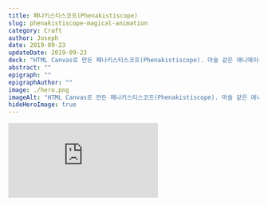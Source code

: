 ```yaml
---
title: 페나키스티스코프(Phenakistiscope)
slug: phenakistiscope-magical-animation
category: Craft
author: Joseph
date: 2019-09-23
updateDate: 2019-09-23
deck: "HTML Canvas로 만든 페나키스티스코프(Phenakistiscope). 마술 같은 애니메이션."
abstract: ""
epigraph: ""
epigraphAuthor: ""
image: ./hero.png
imageAlt: "HTML Canvas로 만든 페나키스티스코프(Phenakistiscope). 마술 같은 애니메이션."
hideHeroImage: true
---
```



<div style={{ padding: '0 0 2rem 0' }}>
  <Phenakistiscope />
</div>

<div style={{ textAlign: 'center' }}>
  <iframe
    src="https://archive.org/embed/78_1-come-away-death-twelfth-night-2-take-oh-take-those-lips-away-measure-fo_gbia0058126a"
    frameborder="0"
    webkitallowfullscreen="true"
    mozallowfullscreen="true"
    style={{
      overflow: 'hidden',
      margin: '2rem auto 0',
      height: '50px',
    }}
  />
</div>

웹서핑 중에 우연히 마술 같은 동영상 하나를 보았다. 앞면이 온통 글자로 뒤덮힌 CD를 재생하는 영상이었는데, CD가 속도를 붙여 빙글빙글 돌아가자 글자들이 마치 살아난 것처럼 움직이기 시작했다. 눈으로 보면서도 머리로는 무슨 일이 벌어지고 있는 건지 이해할 수가 없어서 화면만 뚫어져라 쳐다보았다. 한참 후에야 오래된 애니메이션 기법인 페나키스티스코프라(Phenakistiscope)라는 댓글의 설명 덕분에 겨우 헤어나올 수 있었다.

페나키스티스코프는 1832년 벨기에의 물리학자 Joseph Plateau와 그의 아들에 의해 소개되었다. 방사형으로 놓인 이미지들과 가장자리에 작은 조리개 구멍들이 일정 간격으로 배치된 원형판을 돌려서 움직임이 일어나는 착시를 일으키는 것이다. 아무리 봐도 단순한 작동 방식에 비해 그 효과가 대단하다. 이에 비해 고도로 발달한 현대 만화나 영화를 보면서도 신기하다는 생각을 한 적이 없었다. 그런데 더 원시적인 형태가 오히려 마술적으로 느껴지는 건 왜인지 모르겠다.

위는 그 영상을 보고 HTML Canvas로 페나키스티스코프, 혹은 그와 유사한 것을 만든 것이다. 원판에는 「come away death twelfth night」라고 씌여있다. 움직이는 효과를 위해서 조명을 빠르게 깜빡여야 된다는 얘기가 있고, [위키피디아](https://en.wikipedia.org/wiki/Phenakistiscope)의 설명에는 조리개 구멍에 대한 언급이 있다. 햐지만 이미 빠르게 깜빡이고 있는 모니터 스크린의 특성 때문인지 다른 장치 없이 원판을 돌리는 것만으로도 충분한 착시가 만들어졌다. 소프트웨어로 구현된 페나키스티스코프에는 왜곡이나 깜빡거림이 없고, 실제 장치의 결과물과는 다르다고 한다.

아래 원판들도 클릭하면 움직인다. [미국 의회 도서관(Library of Congress)](https://www.loc.gov/search/?fa=subject%3Aoptical+illusions&dates=1800-1899&st=list)에서 찾은 오래된 원판 그림들인데 위의 것처럼 실제로 회전시키진 않고, 각도만 변경해서 GIF 같은 애니메이션 효과가 나도록 했다.

<div style={{ paddingnTop: '3rem', display: 'flex' }}>
  <Example1 filename="1.jpg" />
  <Example1 filename="2.jpg" />
</div>
<div style={{ display: 'flex' }}>
  <Example1 filename="3.jpg" />
  <Example1 filename="4.jpg" />
</div>

